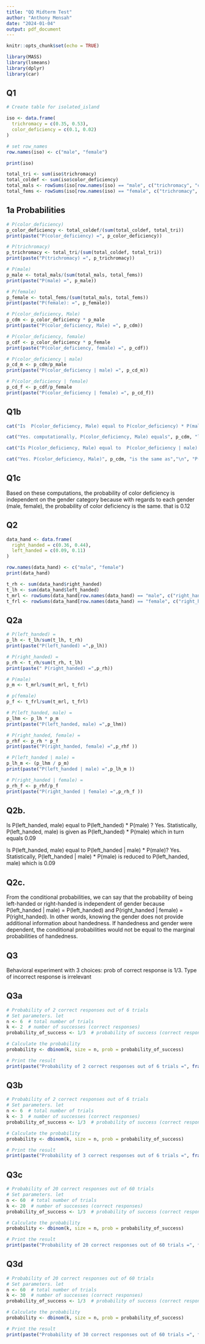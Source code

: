 ```yaml
---
title: "QQ Midterm Test"
author: "Anthony Mensah"
date: "2024-01-04"
output: pdf_document
---
```


```r
knitr::opts_chunk$set(echo = TRUE)

library(MASS)
library(lsmeans)
library(dplyr)
library(car)
```

## Q1

```r
# Create table for isolated_island

iso <- data.frame(
  trichromacy = c(0.35, 0.53),
  color_deficiency = c(0.1, 0.02)
)

# set row_names 
row.names(iso) <- c("male", "female")

print(iso)
```

```r
total_tri <- sum(iso$trichromacy)
total_coldef <- sum(iso$color_deficiency)
total_mals <- rowSums(iso[row.names(iso) == "male", c("trichromacy", "color_deficiency")])
total_fems <- rowSums(iso[row.names(iso) == "female", c("trichromacy", "color_deficiency")])

```

## 1a Probabilities

```r
# P(color_deficiency)
p_color_deficiency <- total_coldef/(sum(total_coldef, total_tri))
print(paste("P(color_deficiency) =", p_color_deficiency))

# P(trichromacy)
p_trichromacy <- total_tri/(sum(total_coldef, total_tri))
print(paste("P(trichromacy) =", p_trichromacy))

# P(male)
p_male <- total_mals/(sum(total_mals, total_fems))
print(paste("P(male) =", p_male))

# P(female)
p_female <- total_fems/(sum(total_mals, total_fems))
print(paste("P(female): =", p_female))

# P(color_deficiency, Male)
p_cdm <- p_color_deficiency * p_male
print(paste("P(color_deficiency, Male) =", p_cdm))

# P(color_deficiency, female)
p_cdf <- p_color_deficiency * p_female
print(paste("P(color_deficiency, female) =", p_cdf))

# P(color_deficiency | male)
p_cd_m <- p_cdm/p_male
print(paste("P(color_deficiency | male) =", p_cd_m))

# P(color_deficiency | female)
p_cd_f <- p_cdf/p_female
print(paste("P(color_deficiency | female) =", p_cd_f))

```

## Q1b

```r
cat("Is  P(color_deficiency, Male) equal to P(color_deficiency) * P(male)?", "\n")

cat("Yes. computationally, P(color_deficiency, Male) equals", p_cdm, "likewise,","\n", "P(color_deficiency) * P(male) equals", p_color_deficiency* p_male )

cat("Is P(color_deficiency, Male) equal to  P(color_deficiency | male) * P(male)")

cat("Yes. P(color_deficiency, Male)", p_cdm, "is the same as","\n", "P(color_deficiency | male) * P(male)", p_cdm/p_male * p_male)

```

## Q1c

Based on these computations, the probability of color deficiency is independent on the gender category because with regards to each gender (male, female), the probability of color deficiency is the same.
that is 0.12


## Q2

```r
data_hand <- data.frame(
  right_handed = c(0.36, 0.44),
  left_handed = c(0.09, 0.11)
)

row.names(data_hand) <- c("male", "female")
print(data_hand)

```

```r
t_rh <- sum(data_hand$right_handed)
t_lh <- sum(data_hand$left_handed)
t_mrl <- rowSums(data_hand[row.names(data_hand) == "male", c("right_handed", "left_handed")])
t_frl <- rowSums(data_hand[row.names(data_hand) == "female", c("right_handed", "left_handed")])

```

## Q2a

```r
# P(left_handed) = 
p_lh <- t_lh/sum(t_lh, t_rh)
print(paste("P(left_handed) =",p_lh))

# P(right_handed) = 
p_rh <- t_rh/sum(t_rh, t_lh)
print(paste(" P(right_handed) =",p_rh))

# P(male)
p_m <- t_mrl/sum(t_mrl, t_frl)

# p(female)
p_f <- t_frl/sum(t_mrl, t_frl)

# P(left_handed, male) = 
p_lhm <- p_lh * p_m
print(paste("P(left_handed, male) =",p_lhm))

# P(right_handed, female) = 
p_rhf <- p_rh * p_f 
print(paste("P(right_handed, female) =",p_rhf ))

# P(left_handed | male) = 
p_lh_m <- (p_lhm / p_m)
print(paste("P(left_handed | male) =",p_lh_m ))

# P(right_handed | female) =
p_rh_f <- p_rhf/p_f
print(paste("P(right_handed | female) =",p_rh_f ))

```

## Q2b.

Is P(left_handed, male) equal to P(left_handed) \* P(male) ?
Yes.
Statistically, P(left_handed, male) is given as P(left_handed) \* P(male) which in turn equals 0.09

Is P(left_handed, male) equal to P(left_handed \| male) \* P(male)?
Yes.
Statistically, P(left_handed \| male) \* P(male) is reduced to P(left_handed, male) which is 0.09

## Q2c.

From the conditional probabilities, we can say that the probability of being left-handed or right-handed is independent of gender because P(left_handed \| male) = P(left_handed) and P(right_handed \| female) = P(right_handed).
In other words, knowing the gender does not provide additional information about handedness.
If handedness and gender were dependent, the conditional probabilities would not be equal to the marginal probabilities of handedness.


## Q3

Behavioral experiment with 3 choices: prob of correct response is 1/3.
Type of incorrect response is irrelevant

## Q3a

```r
# Probability of 2 correct responses out of 6 trials
# Set parameters. let
n <- 6  # total number of trials
k <- 2  # number of successes (correct responses)
probability_of_success <- 1/3  # probability of success (correct response)

# Calculate the probability
probability <- dbinom(k, size = n, prob = probability_of_success)

# Print the result
print(paste("Probability of 2 correct responses out of 6 trials =", fractions(probability)))

```

## Q3b

```r
# Probability of 2 correct responses out of 6 trials
# Set parameters. let
n <- 6  # total number of trials
k <- 3  # number of successes (correct responses)
probability_of_success <- 1/3  # probability of success (correct response)

# Calculate the probability
probability <- dbinom(k, size = n, prob = probability_of_success)

# Print the result
print(paste("Probability of 3 correct responses out of 6 trials =", fractions(probability)))
```

## Q3c

```r
# Probability of 20 correct responses out of 60 trials
# Set parameters. let
n <- 60  # total number of trials
k <- 20  # number of successes (correct responses)
probability_of_success <- 1/3  # probability of success (correct response)

# Calculate the probability
probability <- dbinom(k, size = n, prob = probability_of_success)

# Print the result
print(paste("Probability of 20 correct responses out of 60 trials =", fractions(probability)))
```

## Q3d

```r
# Probability of 20 correct responses out of 60 trials
# Set parameters. let
n <- 60  # total number of trials
k <- 30  # number of successes (correct responses)
probability_of_success <- 1/3  # probability of success (correct response)

# Calculate the probability
probability <- dbinom(k, size = n, prob = probability_of_success)

# Print the result
print(paste("Probability of 30 correct responses out of 60 trials =", fractions(probability)))
```
